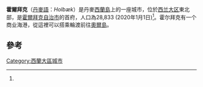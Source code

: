 {{Multiple issues|
{{Expand language|1=en|time=2020-11-01T06:54:19+00:00}}
{{Refimprove|time=2020-11-01T06:54:19+00:00}}
}}
{{Infobox settlement
| official_name   = 霍爾拜克
| native_name     = Holbæk
| settlement_type = 首府
| image_skyline   = Holbæk luftfoto.jpg
| pushpin_map     = Denmark
| coordinates     = {{coord|55|42|56|N|11|43|21|E|region:DK|display=inline,title}}
| subdivision_type  = 國家
| subdivision_name  = {{flag|Denmark}}
| subdivision_type1 = 大區
| subdivision_name1 = [[西蘭大區|西蘭大區]]
| subdivision_type2 = 自治市
| subdivision_name2 = [[霍爾拜克自治市|霍爾拜克自治市]]
| population      = 28,833人<ref name="#1">[https://m.statbank.dk/TableInfo/BY3?lang=en BY3: Population 1. January by urban areas] The Mobile StatBank from {{link-en|Statistics Denmark}}.</ref>
| timezone        = [[UTC+01:00|UTC+01:00]]
| postal_code     = 4300
}}
'''霍爾拜克'''（[[丹麥語|丹麥語]]：''Holbæk''）是丹麥[[西蘭島|西蘭島]]上的一座城市，位於[[西兰大区|西兰大区]]東北部，是[[霍爾拜克自治市|霍爾拜克自治市]]的首府，人口為28,833 (2020年1月1日)<ref name="#1"/>。霍尔拜克有一个商业海港，從這裡可以搭乘輪渡前往[[奧爾島|奧爾島]]。

== 參考 ==
{{reflist}}

[[Category:西蘭大區城市|Category:西蘭大區城市]]